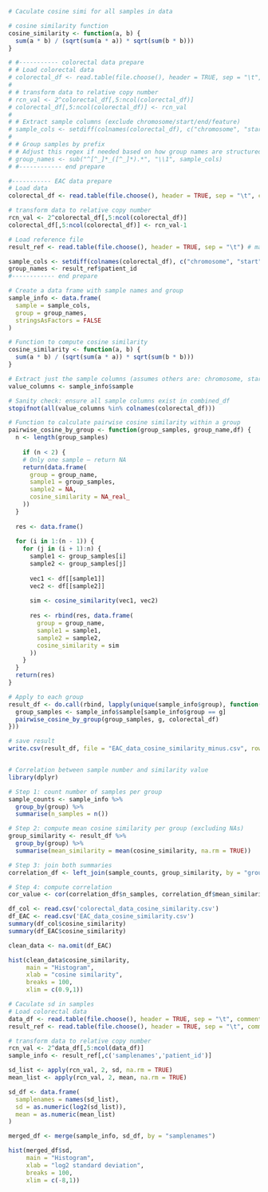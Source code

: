 ```{r}
# Caculate cosine simi for all samples in data

# cosine similarity function
cosine_similarity <- function(a, b) {
  sum(a * b) / (sqrt(sum(a * a)) * sqrt(sum(b * b)))
}

# #----------- colorectal data prepare
# # Load colorectal data
# colorectal_df <- read.table(file.choose(), header = TRUE, sep = "\t", comment.char = "#")
# 
# # transform data to relative copy number
# rcn_val <- 2^colorectal_df[,5:ncol(colorectal_df)]
# colorectal_df[,5:ncol(colorectal_df)] <- rcn_val
# 
# # Extract sample columns (exclude chromosome/start/end/feature)
# sample_cols <- setdiff(colnames(colorectal_df), c("chromosome", "start", "end", "feature"))
# 
# # Group samples by prefix
# # Adjust this regex if needed based on how group names are structured
# group_names <- sub("^[^_]*_([^_]*).*", "\\1", sample_cols)
# #------------ end prepare

#----------- EAC data prepare
# Load data
colorectal_df <- read.table(file.choose(), header = TRUE, sep = "\t", comment.char = "#")

# transform data to relative copy number
rcn_val <- 2^colorectal_df[,5:ncol(colorectal_df)]
colorectal_df[,5:ncol(colorectal_df)] <- rcn_val-1

# Load reference file
result_ref <- read.table(file.choose(), header = TRUE, sep = "\t") # matlab lpac result

sample_cols <- setdiff(colnames(colorectal_df), c("chromosome", "start", "end", "feature"))
group_names <- result_ref$patient_id
#------------ end prepare

# Create a data frame with sample names and group
sample_info <- data.frame(
  sample = sample_cols,
  group = group_names,
  stringsAsFactors = FALSE
)

# Function to compute cosine similarity
cosine_similarity <- function(a, b) {
  sum(a * b) / (sqrt(sum(a * a)) * sqrt(sum(b * b)))
}

# Extract just the sample columns (assumes others are: chromosome, start, end, feature)
value_columns <- sample_info$sample

# Sanity check: ensure all sample columns exist in combined_df
stopifnot(all(value_columns %in% colnames(colorectal_df)))

# Function to calculate pairwise cosine similarity within a group
pairwise_cosine_by_group <- function(group_samples, group_name,df) {
  n <- length(group_samples)
  
    if (n < 2) {
    # Only one sample — return NA
    return(data.frame(
      group = group_name,
      sample1 = group_samples,
      sample2 = NA,
      cosine_similarity = NA_real_
    ))
  }
  
  res <- data.frame()
  
  for (i in 1:(n - 1)) {
    for (j in (i + 1):n) {
      sample1 <- group_samples[i]
      sample2 <- group_samples[j]
      
      vec1 <- df[[sample1]]
      vec2 <- df[[sample2]]
      
      sim <- cosine_similarity(vec1, vec2)
      
      res <- rbind(res, data.frame(
        group = group_name,
        sample1 = sample1,
        sample2 = sample2,
        cosine_similarity = sim
      ))
    }
  }
  return(res)
}

# Apply to each group
result_df <- do.call(rbind, lapply(unique(sample_info$group), function(g) {
  group_samples <- sample_info$sample[sample_info$group == g]
  pairwise_cosine_by_group(group_samples, g, colorectal_df)
}))

# save result
write.csv(result_df, file = "EAC_data_cosine_similarity_minus.csv", row.names = FALSE)


# Correlation between sample number and similarity value
library(dplyr)

# Step 1: count number of samples per group
sample_counts <- sample_info %>%
  group_by(group) %>%
  summarise(n_samples = n())

# Step 2: compute mean cosine similarity per group (excluding NAs)
group_similarity <- result_df %>%
  group_by(group) %>%
  summarise(mean_similarity = mean(cosine_similarity, na.rm = TRUE))

# Step 3: join both summaries
correlation_df <- left_join(sample_counts, group_similarity, by = "group")

# Step 4: compute correlation
cor_value <- cor(correlation_df$n_samples, correlation_df$mean_similarity, use = "complete.obs")

```
```{r}
df_col <- read.csv('colorectal_data_cosine_similarity.csv')
df_EAC <- read.csv('EAC_data_cosine_similarity.csv')
summary(df_col$cosine_similarity)
summary(df_EAC$cosine_similarity)

clean_data <- na.omit(df_EAC)

hist(clean_data$cosine_similarity, 
     main = "Histogram", 
     xlab = "cosine similarity",
     breaks = 100,
     xlim = c(0.9,1))
```

```{r}
# Caculate sd in samples
# Load colorectal data
data_df <- read.table(file.choose(), header = TRUE, sep = "\t", comment.char = "#")
result_ref <- read.table(file.choose(), header = TRUE, sep = "\t", comment.char = "#")
```
```{r}
# transform data to relative copy number
rcn_val <- 2^data_df[,5:ncol(data_df)]
sample_info <- result_ref[,c('samplenames','patient_id')]

sd_list <- apply(rcn_val, 2, sd, na.rm = TRUE)
mean_list <- apply(rcn_val, 2, mean, na.rm = TRUE)

sd_df <- data.frame(
  samplenames = names(sd_list),
  sd = as.numeric(log2(sd_list)),
  mean = as.numeric(mean_list)
)

merged_df <- merge(sample_info, sd_df, by = "samplenames")

hist(merged_df$sd, 
     main = "Histogram", 
     xlab = "log2 standard deviation",
     breaks = 100,
     xlim = c(-8,1))
```

